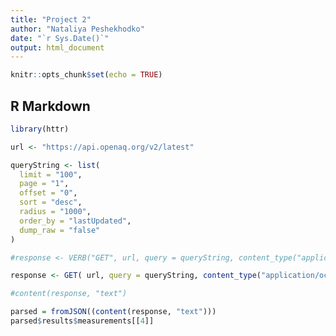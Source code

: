 ```yaml
---
title: "Project 2"
author: "Nataliya Peshekhodko"
date: "`r Sys.Date()`"
output: html_document
---
```


```r
knitr::opts_chunk$set(echo = TRUE)
```

## R Markdown

```r
library(httr)

url <- "https://api.openaq.org/v2/latest"

queryString <- list(
  limit = "100",
  page = "1",
  offset = "0",
  sort = "desc",
  radius = "1000",
  order_by = "lastUpdated",
  dump_raw = "false"
)

#response <- VERB("GET", url, query = queryString, content_type("application/octet-stream"), accept("application/json"))

response <- GET( url, query = queryString, content_type("application/octet-stream"), accept("application/json"))

#content(response, "text")

parsed = fromJSON((content(response, "text")))
parsed$results$measurements[[4]]
```